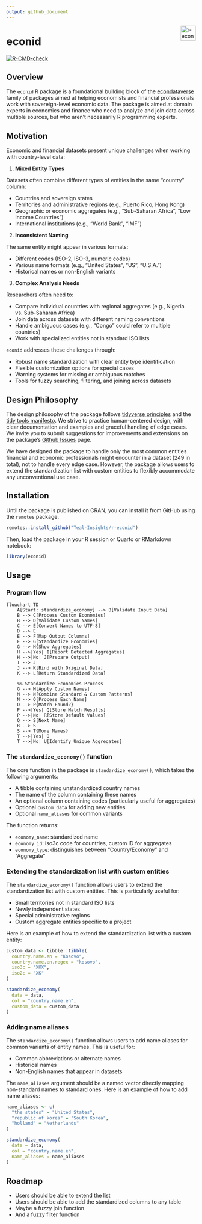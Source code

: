 ```yaml
---
output: github_document
---
```


<a href="https://teal-insights.github.io/r-econid"><img src="man/figures/logo.png" align="right" height="40" alt="r-econid website" /></a>

# econid
<!-- badges: start -->
[![R-CMD-check](https://github.com/Teal-Insights/r-econid/actions/workflows/R-CMD-check.yaml/badge.svg)](https://github.com/Teal-Insights/r-econid/actions/workflows/R-CMD-check.yaml)
<!-- badges: end -->

## Overview

The `econid` R package is a foundational building block of the [econdataverse](https://econdataverse.org) family of packages aimed at helping economists and financial professionals work with sovereign-level economic data. The package is aimed at domain experts in economics and finance who need to analyze and join data across multiple sources, but who aren't necessarily R programming experts.

## Motivation

Economic and financial datasets present unique challenges when working with country-level data:

1. **Mixed Entity Types**

Datasets often combine different types of entities in the same "country" column:

   - Countries and sovereign states
   - Territories and administrative regions (e.g., Puerto Rico, Hong Kong)
   - Geographic or economic aggregates (e.g., "Sub-Saharan Africa", "Low Income Countries")
   - International institutions (e.g., "World Bank", "IMF")

2. **Inconsistent Naming**

The same entity might appear in various formats:

   - Different codes (ISO-2, ISO-3, numeric codes)
   - Various name formats (e.g., "United States", "US", "U.S.A.")
   - Historical names or non-English variants

3. **Complex Analysis Needs**

Researchers often need to:

   - Compare individual countries with regional aggregates (e.g., Nigeria vs. Sub-Saharan Africa)
   - Join data across datasets with different naming conventions
   - Handle ambiguous cases (e.g., "Congo" could refer to multiple countries)
   - Work with specialized entities not in standard ISO lists

`econid` addresses these challenges through:

- Robust name standardization with clear entity type identification
- Flexible customization options for special cases
- Warning systems for missing or ambiguous matches
- Tools for fuzzy searching, filtering, and joining across datasets

## Design Philosophy

The design philosophy of the package follows [tidyverse principles](https://www.tidyverse.org/principles/) and the [tidy tools manifesto](https://www.tidyverse.org/manifesto/). We strive to practice human-centered design, with clear documentation and examples and graceful handling of edge cases. We invite you to submit suggestions for improvements and extensions on the package's [Github Issues](https://github.com/Teal-Insights/r-econid/issues) page.

We have designed the package to handle only the most common entities financial and economic professionals might encounter in a dataset (249 in total), not to handle every edge case. However, the package allows users to extend the standardization list with custom entities to flexibly accommodate any unconventional use case.

## Installation

Until the package is published on CRAN, you can install it from GitHub using the `remotes` package.

```r
remotes::install_github("Teal-Insights/r-econid")
```

Then, load the package in your R session or Quarto or RMarkdown notebook:

```r
library(econid)
```

## Usage

### Program flow

```mermaid
flowchart TD
    A[Start: standardize_economy] --> B[Validate Input Data]
    B --> C[Process Custom Economies]
    B --> D[Validate Custom Names]
    C --> E[Convert Names to UTF-8]
    D --> E
    E --> F[Map Output Columns]
    F --> G[Standardize Economies]
    G --> H{Show Aggregates}
    H -->|Yes| I[Report Detected Aggregates]
    H -->|No| J[Prepare Output]
    I --> J
    J --> K[Bind with Original Data]
    K --> L[Return Standardized Data]

    %% Standardize Economies Process
    G --> M[Apply Custom Names]
    M --> N[Combine Standard & Custom Patterns]
    N --> O[Process Each Name]
    O --> P{Match Found?}
    P -->|Yes| Q[Store Match Results]
    P -->|No| R[Store Default Values]
    Q --> S[Next Name]
    R --> S
    S --> T{More Names}
    T -->|Yes| O
    T -->|No| U[Identify Unique Aggregates]
```

### The `standardize_economy()` function

The core function in the package is `standardize_economy()`, which takes the following arguments:

- A tibble containing unstandardized country names
- The name of the column containing these names
- An optional column containing codes (particularly useful for aggregates)
- Optional `custom_data` for adding new entities
- Optional `name_aliases` for common variants

The function returns:

- `economy_name`: standardized name
- `economy_id`: iso3c code for countries, custom ID for aggregates
- `economy_type`: distinguishes between "Country/Economy" and "Aggregate"

### Extending the standardization list with custom entities

The `standardize_economy()` function allows users to extend the standardization list with custom entities. This is particularly useful for:

- Small territories not in standard ISO lists
- Newly independent states
- Special administrative regions
- Custom aggregate entities specific to a project

Here is an example of how to extend the standardization list with a custom entity:

```r
custom_data <- tibble::tibble(
  country.name.en = "Kosovo",
  country.name.en.regex = "kosovo",
  iso3c = "XKX",
  iso2c = "XK"
)

standardize_economy(
  data = data,
  col = "country.name.en",
  custom_data = custom_data
)
```

### Adding name aliases

The `standardize_economy()` function allows users to add name aliases for common variants of entity names. This is useful for:

- Common abbreviations or alternate names
- Historical names
- Non-English names that appear in datasets

The `name_aliases` argument should be a named vector directly mapping non-standard names to standard ones. Here is an example of how to add name aliases:

```r
name_aliases <- c(
  "the states" = "United States",
  "republic of korea" = "South Korea",
  "holland" = "Netherlands"
)

standardize_economy(
  data = data,
  col = "country.name.en",
  name_aliases = name_aliases
)
```

## Roadmap

- Users should be able to extend the list
- Users should be able to add the standardized columns to any table
- Maybe a fuzzy join function
- And a fuzzy filter function
